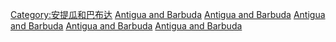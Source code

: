 [[Category:安提瓜和巴布达|Category:安提瓜和巴布达]]
[[Category:各國經濟|Antigua and Barbuda]]
[[Category:加勒比國家經濟|Antigua and Barbuda]]
[[Category:北美洲各国经济|Antigua and Barbuda]]
[[Category:加勒比共同體經濟|Antigua and Barbuda]]
[[Category:東加勒比國家組織經濟|Antigua and Barbuda]]